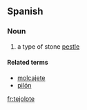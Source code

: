 ==Spanish==

===Noun===
{{es-noun-m}}

# {{Mexico}} a type of stone [[pestle]]

====Related terms====
* [[molcajete]] {{m}}
* [[pilón]] {{m}}

[[fr:tejolote]]
